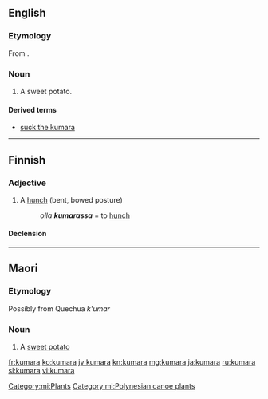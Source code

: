==English==

===Etymology===
From {{etyl|mi|en}}.

===Noun===
{{en-noun|kumara|}}

# {{context|New Zealand|lang=en}} A sweet potato.

====Derived terms====
* [[suck the kumara]]

----

==Finnish==

===Adjective===
{{fi-adj||comp=kumarampi|sup=kumarin}}

# A [[hunch]] (bent, bowed posture)
#: ''olla '''kumarassa''''' = to [[hunch]]

====Declension====
{{fi-decl-koira|kumar|||a|}}

----

==Maori==

===Etymology===
Possibly from Quechua ''k'umar''

===Noun===
{{mi-noun}}

# A [[sweet potato]]

[[Category:mi:Plants]]
[[Category:mi:Polynesian canoe plants]]

[[fr:kumara]]
[[ko:kumara]]
[[jv:kumara]]
[[kn:kumara]]
[[mg:kumara]]
[[ja:kumara]]
[[ru:kumara]]
[[sl:kumara]]
[[vi:kumara]]